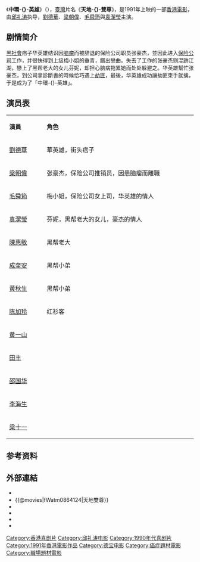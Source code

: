 {{noteTA
|T=zh-hk:中環英雄; zh-tw:天地雙尊;
|1=zh-hk:中環英雄; zh-tw:天地雙尊;
}}
{{Infobox Film
| name = 中環英雄
| original_name = ''{{lang|en|Don't Fool Me!}}''
| hk_name = 中環英雄
| tw_name = 天地雙尊
| image = Don't Fool Me.jpg
| caption =
| director = [[邱禮濤|邱禮濤]]
| producer = [[黃泰來|黃泰來]]
| producer_2 = 黃永強
| writer   = [[林超榮|林超榮]]、[[鍾繼昌|鍾繼昌]]
| starring = [[劉德華|劉德華]]<br />[[梁朝偉|梁朝偉]]<br />[[毛舜筠|毛舜筠]] <br />[[袁潔瑩|袁潔瑩]]
| music = [[水晶迷|水晶迷]]
| cinematography = [[余國炳|余國炳]]
| editing = [[馬仲堯|馬仲堯]] 
| production_company = [[永發電影製作公司|永發電影製作公司]]
| distributor = 德寶影片有限公司
| released = {{TWN}}：{{start date|1991|3|1}}<br>{{BHKG}}：{{start date|1991|3|2}}
| runtime = 92 分钟
| country = {{英屬香港電影}}
| language = 粵語
| gross   = [[HK$|HK$]] 13,402,221.00<ref>{{Cite web|title=中環英雄 (1991)|url=http://hkmdb.com/db/movies/view.mhtml?id=7369&display_set=big5|accessdate=2020-07-15|work=hkmdb.com|archive-date=2020-08-04|archive-url=https://web.archive.org/web/20200804120847/http://hkmdb.com/db/movies/view.mhtml?id=7369&display_set=big5|dead-url=no}}</ref> 
| preceded_by    = 
| followed_by    = 
| amg_id = 
| imdb_id    = tt0101756
}}

《'''中環-{}-英雄'''》（{{lang-en|''Don't Fool Me!''}}），[[臺灣|臺灣]]片名《'''天地-{}-雙尊'''》，是1991年上映的一部[[香港電影|香港電影]]，由[[邱礼涛|邱礼涛]]执导，[[劉德華|劉德華]]、[[梁朝偉|梁朝偉]]、[[毛舜筠|毛舜筠]]與[[袁潔瑩|袁潔瑩]]主演。

== 剧情简介 ==
[[黑社會|黑社會]]痞子华英雄结识因[[脑瘤|脑瘤]]而被辞退的保险公司职员张豪杰，並因此进入[[保险公司|保险公司]]工作，并很快得到上级梅小姐的垂青，譜出戀曲。失去了工作的张豪杰则混跡江湖，戀上了黑帮老大的女儿芬妮，却担心脑病拖累她而处处躲避之。华英雄幫忙张豪杰，到公司拿診斷書的時候恰巧遇上[[抢劫|劫匪]]，最後，华英雄成功讓劫匪束手就擒，于是成为了「中環-{}-英雄」。

== 演员表 ==
{|class="wikitable" width="50%"
|- style="background:cornflowerblue; color:white" align=center
|style="width:10%"|'''演員'''||style="width:40%"|'''角色'''
|-
|[[劉德華|劉德華]]
| 華英雄，街头痞子
|-
|[[梁朝偉|梁朝偉]] 
| 张豪杰，保险公司推销员，因患脑瘤而離職
|-
|[[毛舜筠|毛舜筠]] 
| 梅小姐，保险公司女上司，华英雄的情人
|-
|[[袁潔瑩|袁潔瑩]]
| 芬妮，黑帮老大的女儿，豪杰的情人
|-
|[[陳惠敏|陳惠敏]]
| 黑帮老大
|-
|[[成奎安|成奎安]] 
| 黑帮小弟
|-
|[[黃秋生|黃秋生]] 
| 黑帮小弟
|-
|[[陈加玲|陈加玲]] 
| 红衫客
|-
|[[黄一山|黄一山]] 
| 
|-
|[[田丰_(演员)|田丰]]
|
|-
|[[邵国华_(主持人)|邵国华]] 
|
|-
|[[李海生|李海生]]
|
|-
|[[梁十一|梁十一]] 
|
|}

== 参考资料 ==
{{reflist}}

== 外部連結 ==
*{{hkmdb title|7369|中環英雄}}
*{{@movies|fWatm0864124|天地雙尊}}
*{{douban|title=中環英雄}}
*{{Mtime|22872|中環英雄}}
*{{Amg movie|268514|中環英雄}}
*{{imdb title|0101756|中環英雄}}

{{邱禮濤}}
{{梁朝偉}}
{{DEFAULTSORT:zhonghuan}}
[[Category:香港喜剧片|Category:香港喜剧片]]
[[Category:邱礼涛电影|Category:邱礼涛电影]]
[[Category:1990年代喜剧片|Category:1990年代喜剧片]]
[[Category:1991年香港電影作品|Category:1991年香港電影作品]]
[[Category:德宝电影|Category:德宝电影]]
[[Category:癌症題材電影|Category:癌症題材電影]]
[[Category:職場題材電影|Category:職場題材電影]]